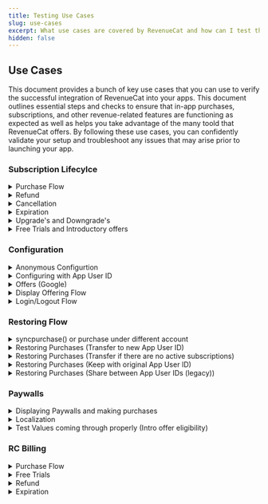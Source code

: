 ```yaml
---
title: Testing Use Cases
slug: use-cases
excerpt: What use cases are covered by RevenueCat and how can I test them? 
hidden: false
---
```


## Use Cases
This document provides a bunch of key use cases that you can use to verify the successful integration of RevenueCat into your apps. This document outlines essential steps and checks to ensure that in-app purchases, subscriptions, and other revenue-related features are functioning as expected as well as helps you take advantage of the many toold that RevenueCat offers. By following these use cases, you can confidently validate your setup and troubleshoot any issues that may arise prior to launching your app. 

### Subscription Lifecylce
<details>
  <summary>Purchase Flow</summary>

  **Description:** Verify that a user's subscription/purchase flow works correctly including starting a subscription, having the subscription renew, and letting the subscription expire. If you are using non-subscripiton purchases, this will test if the purchase is able to go throuhg. 

  **Related docs:** 
  - [Purchase flow](https://www.revenuecat.com/docs/integrations/webhooks/event-flows#subscription-lifecycle)

  **Preconditions:** App installed, Sandbox environment enabled, and RevenueCat configured.

  **Steps:**
  1. Open the App.
  2. Open your Paywall or purchase modal.
  3. Select the product that you would like to test.
  4. Purchase the product. 
  5. Open up the Revenuecat overview page and check to see if you see a recent purchase for this product with the app user ID of the user that you configured the SDK with. 

  **Expected Results:** Purchase goes through succesfully and user is able to see the purchase in the RevenueCat dashboard. 

  **Pass/Fail Criteria:** Purchase is seen on the RevenueCat dashboard.

</details>
<details>
  <summary>Refund</summary>

  **Description:** If you would like to offer refunds for your app, use this test guide to verify that you are able to issue a refund for a user. 

  **Related docs:** 
  - [Handling refunds](https://www.revenuecat.com/docs/subscription-guidance/refunds)

  **Preconditions:** App installed, app user ID already has a subscripton or purchase. 

  **Steps:**
  
  Google Play:
  1. Open the RevenueCat dashboard for the app user ID that you are testing with that has a current subscripiton. 
  2. Navigate to the users purchase event that you would like to refund. 
  3. Click the refund button in the top right corner of the event details.
  4. Verify that the refund has happened by checking the customer history of this user 24 hours later and ensuring that a `CANCELLATION` event has occured with the reason field set to `CUSTOMER_SUPPORT`.
  
  iOS: 
  1. RevenueCat will automatically detect when a refund has been issued by Apple, but Apple does not allow developers to issue refunds on behalf of customers
  2. When a user try's to issue a refund, verify that you immediately direct them to the Apple support page: https://support.apple.com/en-us/HT204084
  3. Once a user gets a refund granted through Apple, verify that the refund has been seen by us by checking the customer history of this user 24 hours later and ensuring that a `CANCELLATION` event has occured with the reason field set to `CUSTOMER_SUPPORT`.

  **Expected Results:** User is able to request a refund and either you grant the refund via the Dashboard or API and you are able to succesfully grant them that refund or point them in the correct direction. 

  **Pass/Fail Criteria:** Verify that the refund is seen in RevenueCat in the `CANCELLATION` event. 

</details>
<details>
  <summary>Cancellation</summary>

  **Description:** To test that cancellation events work properly, use this test guide. 

  **Related docs:** 
  - [Handling refunds](https://www.revenuecat.com/docs/subscription-guidance/refunds)
  
  **Preconditions:** App installed, RevenueCat configured, and current subscripiton on app user ID. 

  **Steps:**
  1. Open the app with an app user ID that already has a subscripiton. 
  2. Ensure that subscripiton is renewing properly. 
  3. Cancel the subscription through the settings on your device or through our [API](https://www.revenuecat.com/docs/api-v1#tag/transactions/operation/cancel-a-google-subscription) for purchases made on Google Play. 
  4. Verify that the user has received a `CANCELLATION` event on their RevenueCat customer history. We will send this event as soon as the cancellation has started, the actual expiration event will come as soon as the current subscription period ends. 

  **Expected Results:** Subscription is cancelled succesfully and we trigger the cancellation event on time. 

  **Pass/Fail Criteria:** Subscription is cancelled and event is sent. 

</details>
<details>
  <summary>Expiration</summary>

  **Description:** To verify that a users subscription has expired, follow this test guide. 

  **Related docs:** 
  - [Event types](https://www.revenuecat.com/docs/integrations/webhooks/event-types-and-fields#event-types)

  **Preconditions:** App installed, app user ID has a current subscripiton.  

  **Steps:**
  1. Open the app. 
  2. Navigate to your paywall or subscripiton page and cancel the current subscripiton. 
  3. Wait until you current subscription's expiration time and check to ensure that once this time hits the user no longer has access to their entitlements. 
  4. To verify, check the RevenueCat dashboard of the user for an `EXPIRATION` event at the time of the expiration. 

  **Expected Results:** User is able to cancel the subscripiton and `EXPIRATION` event follows at the time of expiration. 

  **Pass/Fail Criteria:** Verify that the user no longer has access to the entitlment after the expiration has triggered. 

</details>
<details>
  <summary>Upgrade's and Downgrade's</summary>

  **Description:** If you have multiple subscripitons tiers and want to allow people to upgrade/downgrade between them, follow this testing method to ensure everything is working as intended.
  
  **Related docs:** 
  - [Upgrades, Downgrades, and Management](https://www.revenuecat.com/docs/subscription-guidance/managing-subscriptions)

  **Preconditions:** App installed and current logged in app user ID has a subscription.

  **Steps:**
  1. Open the app with an app user that already has a subscripiton.
  2. Open the subscription page or paywall in your app. 
  3. Start a purchase for a subscripiton that would be an upgrade. 
  4. Check the RevenueCat dashboard for that app user ID and ensure that you see a `PRODUCT_CHANGE` event. 
  5. Check the `PRODUCT_CHANGE` event to see that the old product is the correct product and the new product is the correct product that you selected. 

  **Expected Results:** New subscripiton is started and old subscription ends. 

  **Pass/Fail Criteria:** Subscription is started on time based on `PRORATION` method that you use. 

</details>
<details>
  <summary>Free Trials and Introductory offers</summary>

  **Description:** If you are using free trials and/or intro offers, use this testing method to ensure that elgible users are granted them accordingly.
  
  **Related docs:** 
  - [Free Trials and Promo Offers](https://www.revenuecat.com/docs/subscription-guidance/subscription-offers)

  **Preconditions:** App installed, RevenueCat configured, Fresh app user ID, Initial purchases working. 

  **Steps:**
  1. Open the app with a fresh sandbox user.
  2. Start a subscripiton purchase and ensure that the free trial or intro offer is being attached. 
  3. Open that app user ID's customer history in RevenueCat.
  4. Verify that the purchase has a free trial by checking to ensure the `period_type` in their purchase was set to `TRIAL`. If you are checking for an intro offer, ensure that the `period_type` is `INTRO`.  

  **Expected Results:** Subscription is started for free and the customer history indicates that a trial was started or an intro offer was appended.

  **Pass/Fail Criteria:** Subscription is started with the proper deal attached.

</details>

### Configuration
<details>
  <summary>Anonymous Configurtion</summary>
  - **Item 1:** This is the first item.
  - **Item 2:** This is the second item with more details.
  - **Item 3:** This is the third item.
  - **Item 4:** This is the fourth item.
</details>
<details>
  <summary>Configuring with App User ID</summary>
</details>
<details>
  <summary>Offers (Google)</summary>
</details>
<details>
  <summary>Display Offering Flow</summary>
</details>
<details>
  <summary>Login/Logout Flow</summary>
</details>


### Restoring Flow
<details>
  <summary>syncpurchase() or purchase under different account</summary>

  **Description:** To ensure that you are syncing purchases correctly and that a transfer event happens, follow this test guide. 

  **Related docs:** 
  - [Syncing Purchases](https://www.revenuecat.com/docs/getting-started/restoring-purchases#syncing-purchases-without-user-interaction)
  
  **Preconditions:** App installed, Two subscriber ID's, first subscriber ID has a current subscription, other subscriber ID has no subscripiton. 

  **Steps:**
  1. Open the app with the currently subscribed app user ID.
  2. Close the app, create a new [sandbox user](https://www.revenuecat.com/docs/test-and-launch/sandbox).
  3. Open the app with the new app user ID that previously didnt have a subscription. 
  4. If you are calling `syncPurchases()` on app launch, this user should have gotten the subscripiton and entitlements transferred on app launch. 
  5. Test to see if you can access your paid content. 
  6. Verify that the transfer happened by checking the new app user ID's customer history and looking for a `TRANSFER` event.   

  **Expected Results:** Subscription and entitlements are transferred to the new app user ID. 

  **Pass/Fail Criteria:** Fresh app user ID is able to access paid content without paying for a new subscription. 

</details>
<details>
  <summary>Restoring Purchases (Transfer to new App User ID)</summary>

  **Description:** To ensure that your transfer behavior is working correctly, follow this test guide. 

  **Related docs:** 
  - [Transfer to a new app user ID](https://www.revenuecat.com/docs/getting-started/restoring-purchases#transfer-to-new-app-user-id)
  
  **Preconditions:** App installed, Two subscriber ID's, first subscriber ID has a current subscription, other subscriber ID has no subscripiton. 

  **Steps:**
  1. Open the app with the currently subscribed app user ID and verify this user has access to paid content.
  2. Close the app, create a new [sandbox user](https://www.revenuecat.com/docs/test-and-launch/sandbox).
  3. Open the app with the new app user ID that previously didnt have a subscription. 
  4. Navigate to your payment screen and hit your "Restore Purchases" button.
  5. If this works, you should now gain access to paid content that was previously attached to the other app user ID. 
  6. Verify that the transfer happened by checking the new app user ID's customer history and looking for a `TRANSFER` event.   

  **Expected Results:** Subscription and entitlements are transferred to the new app user ID. 

  **Pass/Fail Criteria:** Fresh app user ID is able to access paid content without paying for a new subscription. 

</details>
<details>
  <summary>Restoring Purchases (Transfer if there are no active subscriptions)</summary>

  **Description:** To ensure that your transfer behavior is working correctly, follow this test guide. 

  **Related docs:** 
  - [Transfer if there are no active subscriptions](https://www.revenuecat.com/docs/getting-started/restoring-purchases#transfer-if-there-are-no-active-subscriptions)
  
  **Preconditions:** App installed, Three app user ID's, first app user ID has a current subscription, second app user ID has no subscripiton, and the third app user ID has a subscripiton to the same product. 

  **Steps:**
  1. Open the app with the currently subscribed app user ID and verify this user has access to paid content.
  2. Open the app with the second app user ID that previously didnt have a subscription. 
  3. Navigate to your payment screen and hit your "Restore Purchases" button.
  4. If this works, you should now gain access to paid content that was previously attached to the other app user ID. 
  5. Verify that the transfer happened by checking the new app user ID's customer history and looking for a `TRANSFER` event. 
  6. Open the app again
  7. Login to your thid app user ID which already has an active subscription. 
  8. Navigate to your payment screen and hit your "Restore Purchases" button.
  9. You should now see an error message stating that we cant restore this purchase.
  10. Verify that no `TRANSFER` event happened on the third app user ID's customer history. 

  **Expected Results:** Subscription and entitlements are transferred to the second app user ID. The third app user ID is not able to restore purchases as they already previously have a subscription.  

  **Pass/Fail Criteria:** Transfer events are sent and the allowing/blocking of transfers works as intended. 
</details>
<details>
  <summary>Restoring Purchases (Keep with original App User ID)</summary>

  **Description:** To ensure that your transfer behavior is working correctly, follow this test guide.

  **Related docs:** 
  - [Keep with original App User ID](https://www.revenuecat.com/docs/getting-started/restoring-purchases#keep-with-original-app-user-id) 
  
  **Preconditions:** App installed, two app user ID's, the first app user ID has a subscripiton, the second one does not. 

  **Steps:**
  1. Open the app. login with the first app user ID and verify this user has access to paid content.
  2. Close the app and reopen the app. 
  3. Login with the second app user ID. Make sure you are logged into the same store account.  
  4. Navigate to the purchase page in your app and try to restore purchases. 
  5. You should now see an error message when restoring becuase this purchase belongs to the other app user ID. 
  6. Attempt to start a subscripiton on that same app user ID. 
  7. You should now see an error message when restoring becuase this purchase belongs to the other app user ID. 
  8. Verify that no `TRANSFER` event happened on the second app user ID's customer history. 

  **Expected Results:** Subscription and entitlements are not transferred to the second app user ID. this user is also not able to make a purchase while logged in with the same store account. 

  **Pass/Fail Criteria:** User is correclty blocked from making the purchase and causing a transfer. 
</details>
<details>
  <summary>Restoring Purchases (Share between App User IDs (legacy))</summary>

  **Description:** To ensure that your transfer behavior is working correctly, follow this test guide. 

  **Related docs:** 
  - [Share between App User IDs](https://www.revenuecat.com/docs/getting-started/restoring-purchases#share-between-app-user-ids-legacy) 
  
  **Preconditions:** App installed, two app user ID's, the first app user ID has a subscripiton, the second one does not. 

  **Steps:**
  1. Open the app with the first app user ID.
  2. Ensure that this user has access to entitlements and paid content. 
  3. Close the app and reopen the app. 
  4. Login with the second app user ID. 
  5. Verify that you currently dont have any access to paid content oe entitlements. 
  6. Navigate to the purchase page in your app and try to restore purchases. 
  7. Once the restore happens, verify that you now have access to paid content/entitlements. 
  8. Open the RevenueCat dashboard of the new app user ID. 
  9. Check the bottom right of the customer history and ensure that you see the first app user ID under the "App User ID's" section. 

  **Expected Results:** Subscription and entitlements are transferred to the second app user ID. This app user ID also has a new alias with the origingal app user ID. 

  **Pass/Fail Criteria:** User is correclty aliased in the customer histroy and new user has the entitlements of the old user. 
</details>

### Paywalls
<details>
  <summary>Displaying Paywalls and making purchases</summary>
  
  **Description:** To ensure that your Paywall is opening properly and functioning properly, follow this test guide.

  **Related docs:** 
  - [Displaying paywalls](https://www.revenuecat.com/docs/tools/paywalls/displaying-paywalls)  
  
  **Preconditions:** App installed, Paywall set up in Revenuecat, and a fresh app user ID with no purchases. 

  **Steps:**
  1. Open the app with the first app user ID. 
  2. Navigate to your paywall ensure that the paywall is showing in fullscreen with the proper packages that you have chosen as well as details and any images. 
  3. Select a package from the selection available on your paywall.
  4. Trigger the purchase. 
  5. Ensure that the purcahse went through by checking your app for paid content/entitlements. 
  6. Verify that the purchase went through by checking the customer history of the app user ID and verifying that purchase event has been seen. 

  **Expected Results:** User is shown the correct paywall and purchase flow works as intended. 

  **Pass/Fail Criteria:** Users purchase is seen on customer history and the paywall displayed to the user was correct. 
</details>
<details>
  <summary>Localization</summary>

  **Description:** To ensure that your Paywall Localization's are set up correctly, follow this test guide. 

  **Related docs:** 
  - [Paywall localization](https://www.revenuecat.com/docs/tools/paywalls/creating-paywalls#localization)  
  
  **Preconditions:** App installed, Paywall set up in Revenuecat, fresh app user ID, device and store account is set to the country thats localization is to be tested. 

  **Steps:**
  1. Open the app with the app user ID. 
  2. Navigate to your paywall screen.
  3. Ensure that the paywall is being shown in the proper language as well as that the paywall has the correct conversions for values in your packages. 

  **Expected Results:** User is shown the paywall in the correct language based on their localization. 

  **Pass/Fail Criteria:** Customers paywall changes based on their localization settings. 
</details>
<details>
  <summary>Test Values coming through properly (Intro offer eligibility)</summary>

  **Description:** To ensure that your Paywalls test values are being loaded correctly and users are being offered their correct introductory offers, use this test guide. 

  **Related docs:** 
  - [Paywall values (Intro offer eligibility)](https://www.revenuecat.com/docs/tools/paywalls/creating-paywalls#intro-offer-eligibility)  
  
  **Preconditions:** App installed, Paywall set up in Revenuecat, and fresh app user ID. 

  **Steps:**
  1. Open the app using your fresh app user ID with no subscription. 
  2. Navigate to your paywall screen.
  3. Ensure that your intro offer is being shown on your paywall as well as the discount between different packages. 
  4. Purchase a package that has an intro offer attached. 
  5. Check the RevenueCat dashboard customer history for that app user ID and ensure that a `INITAL_PURCHASE` event was made with the Intro offer attached to it. This event should look like the intro offers discussed above in the test guide. 

  **Expected Results:** User is shown the paywall with their intro offer attached and user is able to make the purchase with the intro offer attached. 

  **Pass/Fail Criteria:** Customers is able to start an intro offer directly from purchasing through the RevenueCat created paywall. 

</details>

### RC Billing
<details>
  <summary>Purchase Flow</summary>
  - **Item 1:** This is the first item.
  - **Item 2:** This is the second item with more details.
  - **Item 3:** This is the third item.
  - **Item 4:** This is the fourth item.
</details>
<details>
  <summary>Free Trials </summary>
</details>
<details>
  <summary>Refund</summary>
</details>
<details>
  <summary>Expiration</summary>
</details>
